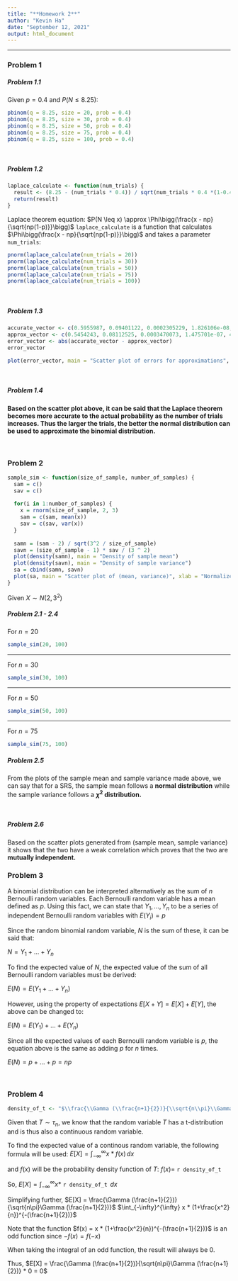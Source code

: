 ```yaml
---
title: "**Homework 2**"
author: "Kevin Ha"
date: "September 12, 2021"
output: html_document
---
```


---

### **Problem 1**

##### Problem 1.1

Given $p = 0.4$ and $P(N \leq 8.25)$:


```r
pbinom(q = 8.25, size = 20, prob = 0.4)
pbinom(q = 8.25, size = 30, prob = 0.4)
pbinom(q = 8.25, size = 50, prob = 0.4)
pbinom(q = 8.25, size = 75, prob = 0.4)
pbinom(q = 8.25, size = 100, prob = 0.4)
```

\

##### Problem 1.2
```r
laplace_calculate <- function(num_trials) {
  result <- (8.25 - (num_trials * 0.4)) / sqrt(num_trials * 0.4 *(1-0.4))
  return(result)
}
```
Laplace theorem equation: $P(N \leq x) \approx \Phi\bigg(\frac{x - np}{\sqrt{np(1-p)}}\bigg)$
`laplace_calculate` is a function that calculates $\Phi\bigg(\frac{x - np}{\sqrt{np(1-p)}}\bigg)$ and takes a parameter `num_trials`:
```r
pnorm(laplace_calculate(num_trials = 20))
pnorm(laplace_calculate(num_trials = 30))
pnorm(laplace_calculate(num_trials = 50))
pnorm(laplace_calculate(num_trials = 75))
pnorm(laplace_calculate(num_trials = 100))
```

\

##### Problem 1.3
```r
accurate_vector <- c(0.5955987, 0.09401122, 0.0002305229, 1.826106e-08, 5.431127e-13)
approx_vector <- c(0.5454243, 0.08112525, 0.0003470073, 1.475701e-07, 4.557597e-11)
error_vector <- abs(accurate_vector - approx_vector)
error_vector
```

```r
plot(error_vector, main = "Scatter plot of errors for approximations", xlab = 'Index of Error Vector', ylab = 'Absolute Difference')
```

\

##### Problem 1.4
**Based on the scatter plot above, it can be said that the Laplace theorem becomes more accurate to the actual probability as the number of trials increases.
Thus the larger the trials, the better the normal distribution can be used to approximate the binomial distribution.**

\

### **Problem 2**

```r
sample_sim <- function(size_of_sample, number_of_samples) {
  sam = c()
  sav = c()
  
  for(i in 1:number_of_samples) {
    x = rnorm(size_of_sample, 2, 3)
    sam = c(sam, mean(x))
    sav = c(sav, var(x))
  }
  
  samn = (sam - 2) / sqrt(3^2 / size_of_sample)
  savn = (size_of_sample - 1) * sav / (3 ^ 2)
  plot(density(samn), main = "Density of sample mean")
  plot(density(savn), main = "Density of sample variance")
  sa = cbind(samn, savn)
  plot(sa, main = "Scatter plot of (mean, variance)", xlab = "Normalized sample means", ylab = "Proportionalized sample variances")
}


```

Given $X \sim N(2,3^2)$

##### Problem 2.1 - 2.4

For $n = 20$

```r
sample_sim(20, 100)
```

---

For $n = 30$

```r
sample_sim(30, 100)
```

---

For $n = 50$

```r
sample_sim(50, 100)
```

---

For $n = 75$

```r
sample_sim(75, 100)
```


##### Problem 2.5
From the plots of the sample mean and sample variance made above, we can say that for a SRS, the sample mean follows a **normal distribution** while the sample variance follows a **$\chi^2$ distribution.**

\

##### Problem 2.6
Based on the scatter plots generated from (sample mean, sample variance) it shows that the two have a weak correlation which proves that the two are **mutually independent.**


### **Problem 3**
A binomial distribution can be interpreted alternatively as the sum of $n$ Bernoulli random variables. Each Bernoulli random variable has a mean defined as $p$.
Using this fact, we can state that $Y_1, ..., Y_n$ to be a series of independent Bernoulli random variables with $E(Y_i) = p$

Since the random binomial random variable, $N$ is the sum of these, it can be said that:

$N = Y_1 + ... + Y_n$

To find the expected value of $N$, the expected value of the sum of all Bernoulli random variables must be derived:

$E(N) = E(Y_1 + ... + Y_n)$

However, using the property of expectations $E[X + Y] = E[X] + E[Y]$, the above can be changed to:

$E(N) = E(Y_1) + ... +  E(Y_n)$

Since all the expected values of each Bernoulli random variable is $p$, the equation above is the same as adding $p$ for $n$ times.

$E(N) = p + ... + p = np$

\

### **Problem 4**
```r
density_of_t <- "$\\frac{\\Gamma (\\frac{n+1}{2})}{\\sqrt{n\\pi}\\Gamma (\\frac{n+1}{2})}(1+\\frac{x^2}{n})^{-(\\frac{n+1}{2})}$"
```

Given that $T \sim \tau_n$, we know that the random variable $T$ has a t-distribution and is thus also a continuous random variable.

To find the expected value of a continous random variable, the following formula will be used: $E[X] = \int_{-\infty}^{\infty} x * f(x) \,dx$

and $f(x)$ will be the probability density function of $T$: $f(x) =$ `r density_of_t`

So, $E[X] = \int_{-\infty}^{\infty} x *$ `r density_of_t` $\,dx$

Simplifying further, $E[X] = \frac{\Gamma (\frac{n+1}{2})}{\sqrt{n\pi}\Gamma (\frac{n+1}{2})}$ $\int_{-\infty}^{\infty} x * (1+\frac{x^2}{n})^{-(\frac{n+1}{2})}$  

Note that the function $f(x) = x * (1+\frac{x^2}{n})^{-(\frac{n+1}{2})}$ is an odd function since $-f(x) = f(-x)$

When taking the integral of an odd function, the result will always be 0.

Thus, $E[X] = \frac{\Gamma (\frac{n+1}{2})}{\sqrt{n\pi}\Gamma (\frac{n+1}{2})} * 0 = 0$


